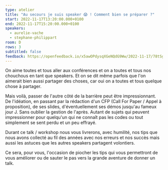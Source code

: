 ```yaml
---
type: atelier
title: "Au secours je suis speaker 😱 ! Comment bien se préparer ?"
start: 2022-11-17T13:20:00.000+0100
end: 2022-11-17T15:20:00.000+0100
speakers:
  - aurelie-vache
  - stephane-philippart
room: D
rows: 3
subtitled: false
feedback: https://openfeedback.io/x5awOPdysqXGeNQdG9Ww/2022-11-17/78tSgzTdx4Im6xNoqEOy
---
```


On aime toutes et tous aller aux conférences et on a toutes et tous nos
chouchous en tant que speakers. Et on se dit même parfois que l'on aimerait bien
aussi partager des choses, car oui on a toutes et tous quelque chose à partager.

Mais voilà, passer de l'autre côté de la barrière peut être impressionnant. De
l'idéation, en passant par la rédaction d'un CFP (Call For Paper / Appel à
proposition), de ses slides, d'éventuellement ses démos jusqu'au fameux jour J.
Sans oublier la gestion de l'après.
Autant de sujets qui peuvent impressionner pour quelqu'un qui ne connaît pas les
codes ou tout simplement se sent perdu et un peu effrayé.

Durant ce talk / workshop nous vous livrerons, avec humilité, nos tips que nous
avons collecté au fil des années avec nos erreurs et nos succès mais aussi les
astuces que les autres speakers partagent volontiers.

Ce sera, pour vous, l'occasion de piocher les tips qui vous permettront de vous
améliorer ou de sauter le pas vers la grande aventure de donner un talk.

